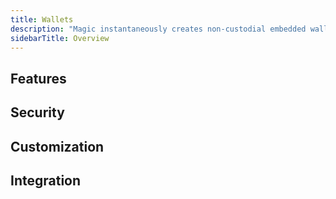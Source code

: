 ```yaml
---
title: Wallets
description: "Magic instantaneously creates non-custodial embedded wallets for your user when they login using any of the provided authentication methods. These wallets utilize our patented TEE Key Management System (TKMS) to keep keys secure and user assets protected. Our wallets are embedded directly into your application and come with a host of features and configurations to make it easy for your users to engage with web3."
sidebarTitle: Overview
---
```


## Features

<CardGroup cols={3}>
  <Card
    title="Transaction Signing"
    icon="rotate"
    href="/docs/embedded-wallet/wallets/features/transaction-signing"
    horizontal
    iconType="solid"
  />
  <Card
    title="Personal Signatures"
    icon="circle-user"
    href="/docs/embedded-wallet/wallets/features/personal-signatures"
    horizontal
    iconType="solid"
  />
  <Card
    title="Fiat On-Ramps"
    icon="money-bill-wave"
    href="/docs/embedded-wallet/wallets/features/fiat-on-ramps"
    horizontal
    iconType="solid"
  />
  <Card
    title="Key Export"
    icon="up-right-from-square"
    href="/docs/embedded-wallet/wallets/features/key-export"
    horizontal
    iconType="solid"
  />
</CardGroup>

## Security

<CardGroup cols={3}>
  <Card
    title="Content Security Policy"
    icon="shield-halved"
    href="/docs/embedded-wallet/wallets/security/content-security-policy"
    horizontal
    iconType="solid"
  />
</CardGroup>

## Customization

<CardGroup cols={3}>
  <Card
    title="Brand & Theme"
    icon="palette"
    href="/docs/embedded-wallet/wallets/customization/brand-and-theme"
    horizontal
    iconType="solid"
  />
  <Card
    title="Widget UI"
    icon="window-maximize"
    href="/docs/embedded-wallet/wallets/customization/widget-ui"
    horizontal
    iconType="solid"
  />
</CardGroup>

## Integration

<CardGroup cols={3}>
  <Card
    title="WAGMI"
    icon="puzzle-piece"
    href="/docs/embedded-wallet/wallets/integrations/wagmi"
    horizontal
    iconType="solid"
  />
</CardGroup>
